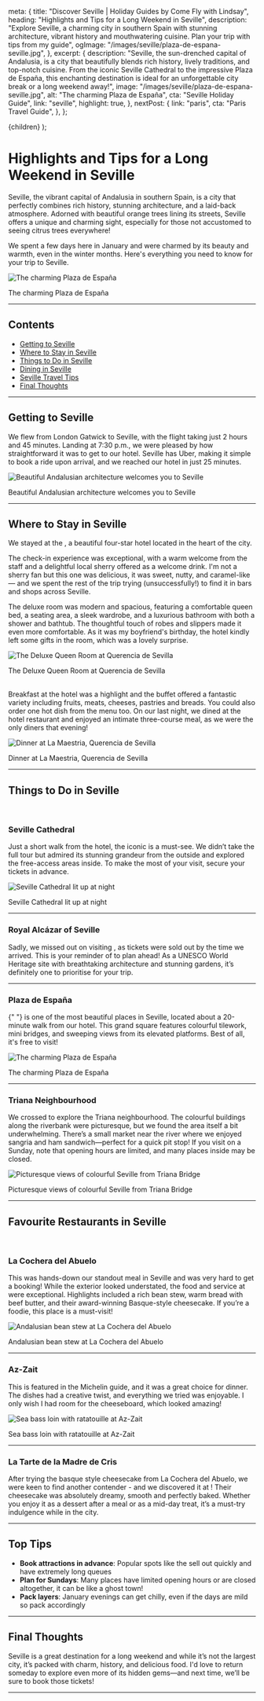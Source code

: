 
  meta: {
    title: "Discover Seville | Holiday Guides by Come Fly with Lindsay",
    heading: "Highlights and Tips for a Long Weekend in Seville",
    description:
      "Explore Seville, a charming city in southern Spain with stunning architecture, vibrant history and mouthwatering cuisine. Plan your trip with tips from my guide",
    ogImage: "/images/seville/plaza-de-espana-seville.jpg",
  },
  excerpt: {
    description:
      "Seville, the sun-drenched capital of Andalusia, is a city that beautifully blends rich history, lively traditions, and top-notch cuisine. From the iconic Seville Cathedral to the impressive Plaza de España, this enchanting destination is ideal for an unforgettable city break or a long weekend away!",
    image: "/images/seville/plaza-de-espana-seville.jpg",
    alt: "The charming Plaza de España",
    cta: "Seville Holiday Guide",
    link: "seville",
    highlight: true,
  },
  nextPost: {
    link: "paris",
    cta: "Paris Travel Guide",
  },
};

  <BlogPost details={details}>{children}</BlogPost>
);

# Highlights and Tips for a Long Weekend in Seville

<PostDetails dateUpdated="Jan 2025" />

Seville, the vibrant capital of Andalusia in southern Spain, is a city that perfectly combines rich history, stunning architecture, and a laid-back atmosphere. Adorned with beautiful orange trees lining its streets, Seville offers a unique and charming sight, especially for those not accustomed to seeing citrus trees everywhere!

We spent a few days here in January and were charmed by its beauty and warmth, even in the winter months. Here's everything you need to know for your trip to Seville.

![The charming Plaza de España](/images/seville/plaza-de-espana-seville.jpg)

<figcaption>The charming Plaza de España</figcaption>

---

## Contents

- [Getting to Seville](#getting-there)
- [Where to Stay in Seville](#accommodation)
- [Things to Do in Seville](#things-to-do)
- [Dining in Seville](#dining)
- [Seville Travel Tips](#tips)
- [Final Thoughts](#summary)

---

## Getting to Seville<a name="getting-there"></a>

We flew from London Gatwick to Seville, with the flight taking just 2 hours and 45 minutes. Landing at 7:30 p.m., we were pleased by how straightforward it was to get to our hotel. Seville has Uber, making it simple to book a ride upon arrival, and we reached our hotel in just 25 minutes.

![Beautiful Andalusian architecture welcomes you to Seville](/images/seville/seville-streets.jpg)

<figcaption>
  Beautiful Andalusian architecture welcomes you to Seville
</figcaption>

---

## Where to Stay in Seville<a name="accommodation"></a>

We stayed at the <ExternalLink
cta="Querencia de Sevilla, Autograph Collection"
href="https://www.booking.com/hotel/es/querencia-de-sevilla-autograph-collection.en-gb.html"
/>, a beautiful four-star hotel located in the heart of the city.

The check-in experience was exceptional, with a warm welcome from the staff and a delightful local sherry offered as a welcome drink. I'm not a sherry fan but this one was delicious, it was sweet, nutty, and caramel-like — and we spent the rest of the trip trying (unsuccessfully!) to find it in bars and shops across Seville.

The deluxe room was modern and spacious, featuring a comfortable queen bed, a seating area, a sleek wardrobe, and a luxurious bathroom with both a shower and bathtub. The thoughtful touch of robes and slippers made it even more comfortable. As it was my boyfriend's birthday, the hotel kindly left some gifts in the room, which was a lovely surprise.

![The Deluxe Queen Room at Querencia de Sevilla](/images/seville/querencia-de-seville-room.jpg)

<figcaption>The Deluxe Queen Room at Querencia de Sevilla</figcaption>
<br />

Breakfast at the hotel was a highlight and the buffet offered a fantastic variety including fruits, meats, cheeses, pastries and breads. You could also order one hot dish from the menu too. On our last night, we dined at the hotel restaurant <ExternalLink
cta="La Maestria"
href="https://www.marriott.com/en-us/dining/restaurant-bar/svqas-querencia-de-sevilla-autograph-collection/6673530-la-maestr-a.mi"
/> and enjoyed an intimate three-course meal, as we were the only diners that evening!

![Dinner at La Maestria, Querencia de Sevilla](/images/seville/querencia-de-seville-dinner.jpg)

<figcaption>Dinner at La Maestria, Querencia de Sevilla</figcaption>

---

## Things to Do in Seville<a name="things-to-do"></a>

<br />

### Seville Cathedral

Just a short walk from the hotel, the iconic <ExternalLink
cta="Seville Cathedral"
href="https://www.catedraldesevilla.es/"
/> is a must-see. We didn’t take the full tour but admired its stunning grandeur from the outside and explored the free-access areas inside. To make the most of your visit, secure your tickets in advance.

![Seville Cathedral lit up at night](/images/seville/seville-cathedral-night.jpg)

<figcaption>Seville Cathedral lit up at night</figcaption>

---

### Royal Alcázar of Seville

Sadly, we missed out on visiting <ExternalLink
cta="Royal Alcázar"
href="https://www.alcazarsevilla.org/"
/>, as tickets were sold out by the time we arrived. This is your reminder of to plan ahead! As a UNESCO World Heritage site with breathtaking architecture and stunning gardens, it’s definitely one to prioritise for your trip.

---

### Plaza de España

<p>
  <ExternalLink
    cta="Plaza de España"
    href="https://www.andalucia.com/cities/seville/plazadeespana.htm"
  />{" "}
  is one of the most beautiful places in Seville, located about a 20-minute walk
  from our hotel. This grand square features colourful tilework, mini bridges,
  and sweeping views from its elevated platforms. Best of all, it's free to
  visit!
</p>

![The charming Plaza de España](/images/seville/plaza-de-espana-seville-wide.jpg)

<figcaption>The charming Plaza de España</figcaption>

---

### Triana Neighbourhood

We crossed <ExternalLink
cta="Triana Bridge"
href="https://www.andalucia.com/cities/seville/triana.htm"
/> to explore the Triana neighbourhood. The colourful buildings along the riverbank were picturesque, but we found the area itself a bit underwhelming. There’s a small market near the river where we enjoyed sangria and ham sandwich—perfect for a quick pit stop! If you visit on a Sunday, note that opening hours are limited, and many places inside may be closed.

![Picturesque views of colourful Seville from Triana Bridge](/images/seville/triana-bridge-seville.jpg)

<figcaption>
  Picturesque views of colourful Seville from Triana Bridge
</figcaption>

---

## Favourite Restaurants in Seville<a name="dining"></a>

<br />

### **La Cochera del Abuelo**

This was hands-down our standout meal in Seville and was very hard to get a booking! While the exterior looked understated, the food and service at <ExternalLink
cta="La Cochera del Abuelo"
href="https://www.instagram.com/lacocheradelabuelo/"
/> were exceptional. Highlights included a rich bean stew, warm bread with beef butter, and their award-winning Basque-style cheesecake. If you’re a foodie, this place is a must-visit!

![Andalusian bean stew at La Cochera del Abuelo](/images/seville/bean-stew-la-cochera-del-abuelo.jpg)

<figcaption>Andalusian bean stew at La Cochera del Abuelo</figcaption>

---

### **Az-Zait**

This <ExternalLink
cta="restaurant"
href="https://azzait.eatbu.com/?lang=en#menu"
/> is featured in the Michelin guide, and it was a great choice for dinner. The dishes had a creative twist, and everything we tried was enjoyable. I only wish I had room for the cheeseboard, which looked amazing!

![Sea bass loin with ratatouille at Az-Zait](/images/seville/dinner-az-zait-seville.jpg)

<figcaption>Sea bass loin with ratatouille at Az-Zait</figcaption>

---

### **La Tarte de la Madre de Cris**

After trying the basque style cheesecake from La Cochera del Abuelo, we were keen to find another contender - and we discovered it at <ExternalLink
  cta="La Tarte de la Madre de Cris"
  href="https://www.latartadelamadredecris.com/"
/>! Their cheesecake was absolutely dreamy, smooth and perfectly baked. Whether you
enjoy it as a dessert after a meal or as a mid-day treat, it’s a must-try indulgence
while in the city.

---

## Top Tips<a name="tips"></a>

- **Book attractions in advance**: Popular spots like the <ExternalLink
  cta="Royal Alcázar"
  href="https://alcazarsevilla.org/"
  /> sell out quickly and have extremely long queues
- **Plan for Sundays**: Many places have limited opening hours or are closed altogether, it can be like a ghost town!
- **Pack layers**: January evenings can get chilly, even if the days are mild so pack accordingly

---

## Final Thoughts<a name="summary"></a>

Seville is a great destination for a long weekend and while it’s not the largest city, it’s packed with charm, history, and delicious food. I'd love to return someday to explore even more of its hidden gems—and next time, we’ll be sure to book those <ExternalLink
cta="Royal Alcázar"
href="https://alcazarsevilla.org/"
/> tickets!

---
